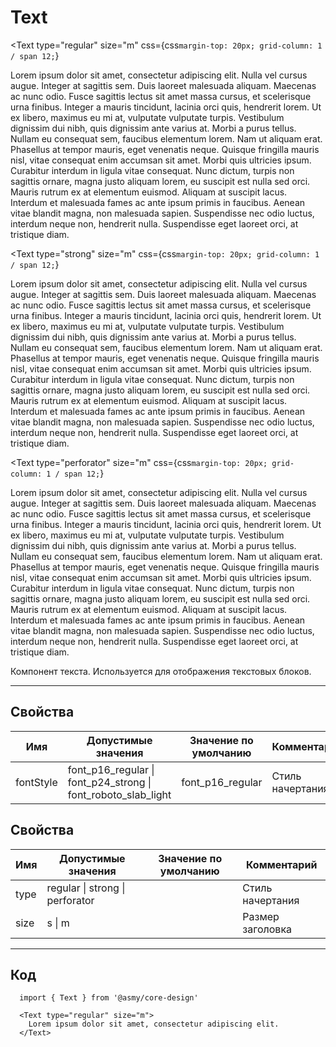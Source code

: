 
# Text

<Text
  type="regular"
  size="m"
  css={css`
    margin-top: 20px;
    grid-column: 1 / span 12;
  `}
>
  Lorem ipsum dolor sit amet, consectetur adipiscing elit. Nulla vel cursus augue. Integer at
  sagittis sem. Duis laoreet malesuada aliquam. Maecenas ac nunc odio. Fusce sagittis lectus
  sit amet massa cursus, et scelerisque urna finibus. Integer a mauris tincidunt, lacinia orci
  quis, hendrerit lorem. Ut ex libero, maximus eu mi at, vulputate vulputate turpis.
  Vestibulum dignissim dui nibh, quis dignissim ante varius at. Morbi a purus tellus. Nullam
  eu consequat sem, faucibus elementum lorem. Nam ut aliquam erat. Phasellus at tempor mauris,
  eget venenatis neque. Quisque fringilla mauris nisl, vitae consequat enim accumsan sit amet.
  Morbi quis ultricies ipsum. Curabitur interdum in ligula vitae consequat. Nunc dictum,
  turpis non sagittis ornare, magna justo aliquam lorem, eu suscipit est nulla sed orci.
  Mauris rutrum ex at elementum euismod. Aliquam at suscipit lacus. Interdum et malesuada
  fames ac ante ipsum primis in faucibus. Aenean vitae blandit magna, non malesuada sapien.
  Suspendisse nec odio luctus, interdum neque non, hendrerit nulla. Suspendisse eget laoreet
  orci, at tristique diam.
</Text>

<Text
  type="strong"
  size="m"
  css={css`
    margin-top: 20px;
    grid-column: 1 / span 12;
  `}
>
  Lorem ipsum dolor sit amet, consectetur adipiscing elit. Nulla vel cursus augue. Integer at
  sagittis sem. Duis laoreet malesuada aliquam. Maecenas ac nunc odio. Fusce sagittis lectus
  sit amet massa cursus, et scelerisque urna finibus. Integer a mauris tincidunt, lacinia orci
  quis, hendrerit lorem. Ut ex libero, maximus eu mi at, vulputate vulputate turpis.
  Vestibulum dignissim dui nibh, quis dignissim ante varius at. Morbi a purus tellus. Nullam
  eu consequat sem, faucibus elementum lorem. Nam ut aliquam erat. Phasellus at tempor mauris,
  eget venenatis neque. Quisque fringilla mauris nisl, vitae consequat enim accumsan sit amet.
  Morbi quis ultricies ipsum. Curabitur interdum in ligula vitae consequat. Nunc dictum,
  turpis non sagittis ornare, magna justo aliquam lorem, eu suscipit est nulla sed orci.
  Mauris rutrum ex at elementum euismod. Aliquam at suscipit lacus. Interdum et malesuada
  fames ac ante ipsum primis in faucibus. Aenean vitae blandit magna, non malesuada sapien.
  Suspendisse nec odio luctus, interdum neque non, hendrerit nulla. Suspendisse eget laoreet
  orci, at tristique diam.
</Text>

<Text
  type="perforator"
  size="m"
  css={css`
    margin-top: 20px;
    grid-column: 1 / span 12;
  `}
>
  Lorem ipsum dolor sit amet, consectetur adipiscing elit. Nulla vel cursus augue. Integer at
  sagittis sem. Duis laoreet malesuada aliquam. Maecenas ac nunc odio. Fusce sagittis lectus
  sit amet massa cursus, et scelerisque urna finibus. Integer a mauris tincidunt, lacinia orci
  quis, hendrerit lorem. Ut ex libero, maximus eu mi at, vulputate vulputate turpis.
  Vestibulum dignissim dui nibh, quis dignissim ante varius at. Morbi a purus tellus. Nullam
  eu consequat sem, faucibus elementum lorem. Nam ut aliquam erat. Phasellus at tempor mauris,
  eget venenatis neque. Quisque fringilla mauris nisl, vitae consequat enim accumsan sit amet.
  Morbi quis ultricies ipsum. Curabitur interdum in ligula vitae consequat. Nunc dictum,
  turpis non sagittis ornare, magna justo aliquam lorem, eu suscipit est nulla sed orci.
  Mauris rutrum ex at elementum euismod. Aliquam at suscipit lacus. Interdum et malesuada
  fames ac ante ipsum primis in faucibus. Aenean vitae blandit magna, non malesuada sapien.
  Suspendisse nec odio luctus, interdum neque non, hendrerit nulla. Suspendisse eget laoreet
  orci, at tristique diam.
</Text>

Компонент текста. Используется для отображения текстовых блоков.

---------------------------------------
## Свойства
Имя       | Допустимые значения                                           | Значение по умолчанию | Комментарий
--------- | ------------------------------------------------------------- | --------------------- | ----------------
fontStyle | font_p16_regular \| font_p24_strong \| font_roboto_slab_light | font_p16_regular      | Стиль начертания

## Свойства
Имя  | Допустимые значения             | Значение по умолчанию | Комментарий
---- | ------------------------------- | --------------------- | ----------------
type | regular \| strong \| perforator |                       | Стиль начертания
size | s \| m                          |                       | Размер заголовка

---------------------------------------
## Код
```
  import { Text } from '@asmy/core-design'

  <Text type="regular" size="m">
    Lorem ipsum dolor sit amet, consectetur adipiscing elit.
  </Text>
```
